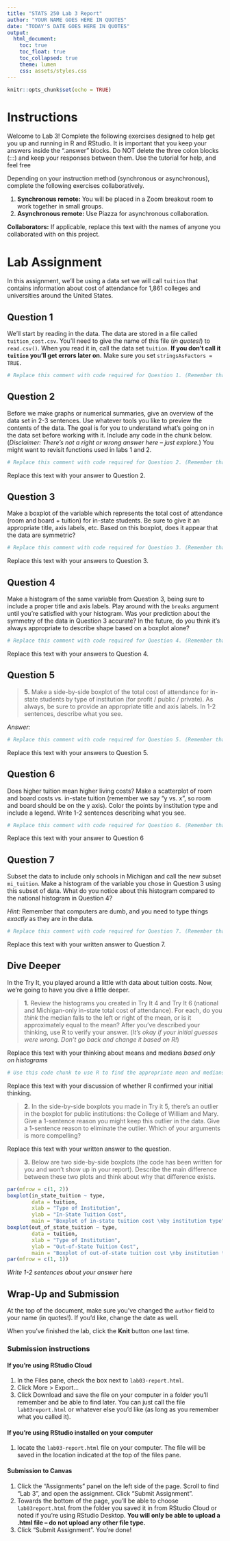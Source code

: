 ```yaml
---
title: "STATS 250 Lab 3 Report"
author: "YOUR NAME GOES HERE IN QUOTES"
date: "TODAY'S DATE GOES HERE IN QUOTES"
output:
  html_document:
    toc: true
    toc_float: true
    toc_collapsed: true
    theme: lumen
    css: assets/styles.css
---
```


```r
knitr::opts_chunk$set(echo = TRUE)
```

# Instructions

Welcome to Lab 3! Complete the following exercises designed to help get you up and running in R and RStudio. It is important that you keep your answers inside the ".answer" blocks. Do NOT delete the three colon blocks (:::) and keep your responses between them. Use the tutorial for help, and feel free

Depending on your instruction method (synchronous or asynchronous), complete the following exercises collaboratively.

1.  **Synchronous remote:** You will be placed in a Zoom breakout room to work together in small groups.
2.  **Asynchronous remote:** Use Piazza for asynchronous collaboration.

**Collaborators:** If applicable, replace this text with the names of anyone you collaborated with on this project.

# Lab Assignment

In this assignment, we'll be using a data set we will call `tuition` that contains information about cost of attendance for 1,861 colleges and universities around the United States.

## Question 1

::: {.question}
We'll start by reading in the data. The data are stored in a file called `tuition_cost.csv`. You'll need to give the name of this file (*in quotes!*) to `read.csv()`. When you read it in, call the data set `tuition`. **If you don't call it `tuition` you'll get errors later on.** Make sure you set `stringsAsFactors = TRUE`. 
:::

::: {.answer}
```r
# Replace this comment with code required for Question 1. (Remember that this text is a comment, so R ignores it; you can delete it if you want.)

```
:::

## Question 2

::: {.question}
Before we make graphs or numerical summaries, give an overview of the data set in 2-3 sentences. Use whatever tools you like to preview the contents of the data. The goal is for you to understand what's going on in the data set before working with it. Include any code in the chunk below. (*Disclaimer: There's not a right or wrong answer here -- just explore.*) You might want to revisit functions used in labs 1 and 2.
:::

::: {.answer}
```r
# Replace this comment with code required for Question 2. (Remember that this text is a comment, so R ignores it; you can delete it if you want.)

```

Replace this text with your answer to Question 2.
:::

## Question 3

:::{.question}
 Make a boxplot of the variable which represents the total cost of attendance (room and board + tuition) for in-state students. Be sure to give it an appropriate title, axis labels, etc. Based on this boxplot, does it appear that the data are symmetric?
:::

:::{.answer}
```r
# Replace this comment with code required for Question 3. (Remember that this text is a comment, so R ignores it; you can delete it if you want.)

```

Replace this text with your answers to Question 3.

:::

## Question 4

:::{.question}
Make a histogram of the same variable from Question 3, being sure to include a proper title and axis labels. Play around with the `breaks` argument until you're satisfied with your histogram. Was your prediction about the symmetry of the data in Question 3 accurate? In the future, do you think it's always appropriate to describe shape based on a boxplot alone?
:::

:::{.answer}
```r
# Replace this comment with code required for Question 4. (Remember that this text is a comment, so R ignores it; you can delete it if you want.)
```

Replace this text with your answers to Question 4.

:::

## Question 5

> **5.** Make a side-by-side boxplot of the total cost of attendance for in-state students by type of institution (for profit / public / private). As always, be sure to provide an appropriate title and axis labels. In 1-2 sentences, describe what you see.

*Answer:*

```r
# Replace this comment with code required for Question 5. (Remember that this text is a comment, so R ignores it; you can delete it if you want.)
```

Replace this text with your answers to Question 5.

## Question 6

:::{.question}
Does higher tuition mean higher living costs? Make a scatterplot of room and board costs vs. in-state tuition (remember we say "y vs. x", so room and board should be on the y axis). Color the points by institution type and include a legend. Write 1-2 sentences describing what you see.
:::

:::{.answer}
```r
# Replace this comment with code required for Question 6. (Remember that this text is a comment, so R ignores it; you can delete it if you want.)

```

Replace this text with your answer to Question 6

:::

## Question 7
:::{.question}
Subset the data to include only schools in Michigan and call the new subset `mi_tuition`. Make a histogram of the variable you chose in Question 3 using this subset of data. What do you notice about this histogram compared to the national histogram in Question 4?

*Hint:* Remember that computers are dumb, and you need to type things *exactly* as they are in the data.
:::

:::{.answer}
```r
# Replace this comment with code required for Question 7. (Remember that this text is a comment, so R ignores it; you can delete it if you want.)
```

Replace this text with your written answer to Question 7.
:::

## Dive Deeper

In the Try It, you played around a little with data about tuition costs. Now, we're going to have you dive a little deeper.

> **1.** Review the histograms you created in Try It 4 and Try It 6 (national and Michigan-only in-state total cost of attendance). For each, do you *think* the median falls to the left or right of the mean, or is it approximately equal to the mean? After you've described your thinking, use R to verify your answer. (*It's okay if your initial guesses were wrong. Don't go back and change it based on R!*)

Replace this text with your thinking about means and medians *based only on histograms*

```r
# Use this code chunk to use R to find the appropriate mean and medians
```

Replace this text with your discussion of whether R confirmed your initial thinking.

> **2.** In the side-by-side boxplots you made in Try it 5, there's an outlier in the boxplot for public institutions: the College of William and Mary. Give a 1-sentence reason you might keep this outlier in the data. Give a 1-sentence reason to eliminate the outlier. Which of your arguments is more compelling?

Replace this text with your written answer to the question.

> **3.** Below are two side-by-side boxplots (the code has been written for you and won't show up in your report). Describe the main difference between these two plots and think about why that difference exists.

```r
par(mfrow = c(1, 2))
boxplot(in_state_tuition ~ type, 
        data = tuition, 
        xlab = "Type of Institution",
        ylab = "In-State Tuition Cost",
        main = "Boxplot of in-state tuition cost \nby institution type")
boxplot(out_of_state_tuition ~ type, 
        data = tuition,
        xlab = "Type of Institution",
        ylab = "Out-of-State Tuition Cost",
        main = "Boxplot of out-of-state tuition cost \nby institution type")
par(mfrow = c(1, 1))
```

*Write 1-2 sentences about your answer here*

## Wrap-Up and Submission

At the top of the document, make sure you've changed the `author` field to your name (in quotes!). If you'd like, change the date as well.

When you've finished the lab, click the **Knit** button one last time.

### Submission instructions

#### If you're using RStudio Cloud

1.  In the Files pane, check the box next to `lab03-report.html`.
2.  Click More \> Export...
3.  Click Download and save the file on your computer in a folder you'll remember and be able to find later. You can just call the file `lab03report.html` or whatever else you'd like (as long as you remember what you called it).

#### If you're using RStudio installed on your computer

1.  locate the `lab03-report.html` file on your computer. The file will be saved in the location indicated at the top of the files pane.

#### Submission to Canvas

1.  Click the "Assignments" panel on the left side of the page. Scroll to find "Lab 3", and open the assignment. Click "Submit Assignment".
2.  Towards the bottom of the page, you'll be able to choose `lab03report.html` from the folder you saved it in from RStudio Cloud or noted if you're using RStudio Desktop. **You will only be able to upload a .html file -- do not upload any other file type.**
3.  Click "Submit Assignment". You're done!
